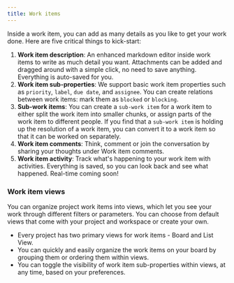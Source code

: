 ```yaml
---
title: Work items
---
```


Inside a work item, you can add as many details as you like to get your work done. Here are five critical things to kick-start:

1.  **Work item description**: An enhanced markdown editor inside work items to write as much detail you want. Attachments can be added and dragged around with a simple click, no need to save anything. Everything is auto-saved for you.
2.  **Work item sub-properties**: We support basic work item properties such as `priority`, `label`, `due date`, and `assignee`. You can create relations between work items: mark them as `blocked` or `blocking`.
3.  **Sub-work items**: You can create a `sub-work item` for a work item to either split the work item into smaller chunks, or assign parts of the work item to different people. If you find that a `sub-work item` is holding up the resolution of a work item, you can convert it to a work item so that it can be worked on separately.
4.  **Work item comments**: Think, comment or join the conversation by sharing your thoughts under Work item comments.
5.  **Work item activity**: Track what's happening to your work item with activities. Everything is saved, so you can look back and see what happened. Real-time coming soon!

### Work item views

You can organize project work items into views, which let you see your work through different filters or parameters. You can choose from default views that come with your project and workspace or create your own.

- Every project has two primary views for work items - Board and List View.
- You can quickly and easily organize the work items on your board by grouping them or ordering them within views.
- You can toggle the visibility of work item sub-properties within views, at any time, based on your preferences.
